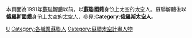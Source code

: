 本頁面為1991年[[蘇聯解體|蘇聯解體]]以前，以'''[[蘇聯|蘇聯]]國籍'''身份上太空的太空人。蘇聯解體後以'''俄羅斯國籍'''身份上太空的太空人，參見'''[[:Category:俄羅斯太空人|:Category:俄羅斯太空人]]'''。
{{Commonscat|Kosmonauts}}

[[Category:各國宇航員|U]]
[[Category:各職業蘇聯人|Category:各職業蘇聯人]]
[[Category:蘇聯太空計畫人物|Category:蘇聯太空計畫人物]]